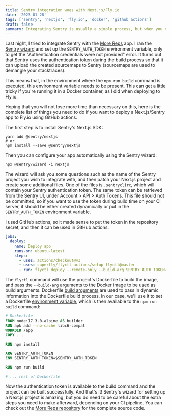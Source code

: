 ```yaml
---
title: Sentry integration woes with Next.js/Fly.io
date: '2023-01-28'
tags: ['sentry', 'nextjs', 'fly.io', 'docker', 'github actions']
draft: false
summary: Integrating Sentry is usually a simple process, but when you need to pass the Sentry authentication token several layers down in your CI pipeline, it gets a bit complicated.
---
```


Last night, I tried to integrate Sentry with the [More Reps](https://github.com/dariodjuric/more-reps) app. I ran the [Sentry wizard](https://docs.sentry.io/platforms/javascript/guides/nextjs/#configure) and set up the `SENTRY_AUTH_TOKEN` environment variable, only to get the "Authentication credentials were not provided" error. It turns out that Sentry uses the authentication token during the build process so that it can upload the created sourcemaps to Sentry (sourcemaps are used to demangle your stacktraces).

This means that, in the environment where the `npm run build` command is executed, this environment variable needs to be present. This can get a little tricky if you're running it in a Docker container, as I did when deploying to Fly.io.

Hoping that you will not lose more time than necessary on this, here is the complete list of things you need to do if you want to deploy a Next.js/Sentry app to Fly.io using GitHub actions.

The first step is to install Sentry's Next.js SDK:

```shell
yarn add @sentry/nextjs
# or
npm install --save @sentry/nextjs
```

Then you can configure your app automatically using the Sentry wizard:

```shell
npx @sentry/wizard -i nextjs
```

The wizard will ask you some questions such as the name of the Sentry project you wish to integrate with, and then patch your Next.js project and create some additional files. One of the files is `.sentryclirc`, which will contain your Sentry authentication token. The same token can be retrieved from the Sentry UI, under Account > API > Auth Tokens. This file should not be committed, so if you want to use the token during build time on your CI server, it should be either created dynamically or put in the `SENTRY_AUTH_TOKEN` environment variable.

I used GitHub actions, so it made sense to put the token in the repository secret, and then it can be used in GitHub actions. 

```yaml
jobs:
  deploy:
    name: Deploy app
    runs-on: ubuntu-latest
    steps:
      - uses: actions/checkout@v3
      - uses: superfly/flyctl-actions/setup-flyctl@master
      - run: flyctl deploy --remote-only --build-arg SENTRY_AUTH_TOKEN=${{ secrets.SENTRY_AUTH_TOKEN }}
```

The `flyctl` command will use the project's Dockerfile to build the image, and pass the `--build-arg` arguments to the Docker image to be used as build arguments. Dockerfile [build arguments](https://docs.docker.com/engine/reference/builder/#arg) are used to pass in dynamic information into the Dockerfile build process. In our case, we'll use it to set a Dockerfile [environment variable](https://docs.docker.com/engine/reference/builder/#env), which is then available to the `npm run build` command:


```dockerfile
# Dockerfile
FROM node:17.3.0-alpine AS builder
RUN apk add --no-cache libc6-compat
WORKDIR /app
COPY . .

RUN npm install

ARG SENTRY_AUTH_TOKEN
ENV SENTRY_AUTH_TOKEN=$SENTRY_AUTH_TOKEN

RUN npm run build

# ... rest of Dockerfile
```

Now the authentication token is available to the build command and the project can be built successfully. And that's it! Sentry's wizard for setting up a Next.js project is amazing, but you do need to be careful about the extra steps you need to make afterward, depending on your CI pipeline. You can check out the [More Reps repository](https://github.com/dariodjuric/more-reps) for the complete source code. 





